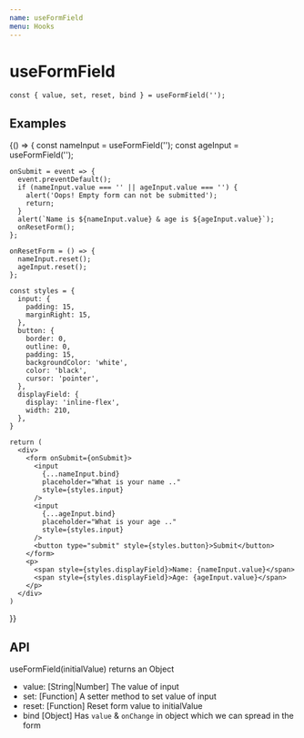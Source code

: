 ```yaml
---
name: useFormField
menu: Hooks
---
```



# useFormField

```
const { value, set, reset, bind } = useFormField(''); 
```

## Examples

<Playground>
  {() => {
    const nameInput = useFormField('');
    const ageInput = useFormField(''); 

    onSubmit = event => {
      event.preventDefault();
      if (nameInput.value === '' || ageInput.value === '') {
        alert('Oops! Empty form can not be submitted');
        return;
      }
      alert(`Name is ${nameInput.value} & age is ${ageInput.value}`);
      onResetForm();
    };

    onResetForm = () => {
      nameInput.reset();
      ageInput.reset();
    };

    const styles = {
      input: {
        padding: 15,
        marginRight: 15, 
      },
      button: {
        border: 0,
        outline: 0,
        padding: 15,
        backgroundColor: 'white',
        color: 'black',
        cursor: 'pointer',
      },
      displayField: {
        display: 'inline-flex',
        width: 210,
      },
    }
  
    return (
      <div>
        <form onSubmit={onSubmit}>
          <input
            {...nameInput.bind}
            placeholder="What is your name .."
            style={styles.input}
          />
          <input 
            {...ageInput.bind}
            placeholder="What is your age .."
            style={styles.input}
          />
          <button type="submit" style={styles.button}>Submit</button>
        </form>
        <p>
          <span style={styles.displayField}>Name: {nameInput.value}</span>
          <span style={styles.displayField}>Age: {ageInput.value}</span>
        </p>
      </div>
    )
  }}
</Playground>

## API

useFormField(initialValue) returns an Object

* value: [String|Number] The value of input
* set: [Function] A setter method to set value of input
* reset: [Function] Reset form value to initialValue
* bind [Object] Has `value` & `onChange` in object which we can spread in the form